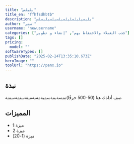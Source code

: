 ```yaml
---
title: "بلبلس"
title_en: "ffhfsdhbtb"
description: "بلبسيلبلسليلسبلسبلسبلبسلس"
author: "اسمي"
username: "newusername"
categories: ["جذب العملاء والاحتفاظ بهم", "إنشاء و تطوير"]
tags: []
pricing:
  model: ""
softwareTypes: []
publishDate: "2025-02-24T13:35:10.673Z"
heroImage: ""
toolUrl: "https://panx.io"
---
```

## نبذة
صف أداةك هنا (50-500 حرفًا)نمسةبمةسمبةمسةمبنةسنمةسمنة
## المميزات
- ميزة 1
- ميزة 2
- ميزة (1-20)